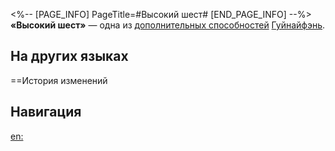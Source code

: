 <%-- [PAGE_INFO]
PageTitle=#Высокий шест#
[END_PAGE_INFO] --%>
{{Навык Инфобокс
|Название         = Высокий шест
|Изображение      = След Высокий шест.png
|Персонаж         = Гуйнайфэнь
|Тип              = Доп. способность
|Возвышение       = 2
|Длительность     = 
|Описание         = Базовые атаки имеют {{Доп эффект|базовый шанс}} 80% наложить на противника статус Горение, сходный с описанным в навыке персонажа.
|Свойство1        = 
|Масштабирование1 = 
}}
'''«Высокий шест»''' — одна из [[дополнительная способность|дополнительных способностей]] [[Гуйнайфэнь]].

==На других языках==
{{На других языках
|en   = High Poles
|zhs  = 缘竿
|zht  = 緣竿
|ja   = {{Rubi|縁竿|えんかん}}
|ko   = 장대 타기
|es   = Zancos altos
|fr   = Sans filet
|ru   = Высокий шест
|th   = High Poles
|vi   = Trèo Sào
|de   = Hohe Stangen
|id   = High Poles
|pt   = Mastros Altos
}}

==История изменений
{{История изменений|3.5}}

==Навигация==
{{Навык Навбокс|Гуйнайфэнь}}

[[en:]]